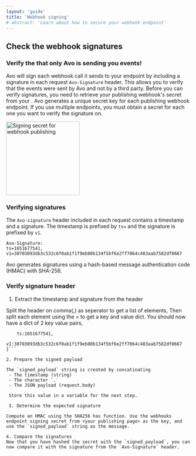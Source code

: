 ```yaml
---
layout: 'guide'
title: 'Webhook signing'
# abstract: 'Learn about how to secure your webhook endpoint'
---
```




## Check the webhook signatures

### Verify the that only Avo is sending you events!

Avo will sign each webhook call it sends to your endpoint by including a signature in each request `Avo-Signature` header. 
This allows you to verify that the events were sent by Avo and not by a third party. 
Before you can verify signatures, you need to retrieve your publishing webhook's secret from your <publishing page>.
Avo generates a unique secret key for each publishing webhook endpoint. If you use multiple endpoints, you must obtain a secret for each one you want to verify the signature on.
<p>
  <img
    src={require('../../../images/signing-secret.png')}
    width="200px"
    alt="Signing secret for webhook publishing"
/>
</p>


### Verifying signatures

The `Avo-signature` header included in each request contains a timestamp and a signature. 
The timestamp is prefixed by `ts=` and the signature is prefixed by `v1`.

```
Avo-Signature:
ts=1651677541,
v1=30703093db3c532c6f0ab1f1f9eb80b134f5bf6e2ff7064c403aab7582df0667
```

Avo generates signatures using a hash-based message authentication code (HMAC) with SHA-256.

### Verify signature header

1. Extract the timestamp and signature from the header

Split the header on comma(,) as seperator to get a list of elements, Then split each element using the = to get a key and value dict. 
You should now have a dict of 2 key value pairs, 
```{
    ts:1651677541,
    v1:30703093db3c532c6f0ab1f1f9eb80b134f5bf6e2ff7064c403aab7582df0667
}```

2. Prepare the signed payload

The `signed_payload` string is created by concatinating
 - The timestamp (string)
 - The character `.`
 - The JSON payload (request.body)

 Store this value in a variable for the next step.

 3. Determine the expected signature

Compute an HMAC using the SHA256 has function. Use the webhooks endpoint signing secret from <your publishing page> as the key, and use the `signed_payload` string as the message.

4. Compare the signatures
Now that you have hashed the secret with the `signed_payload`, you can now compare it with the signature from the `Avo-Signature` header.

